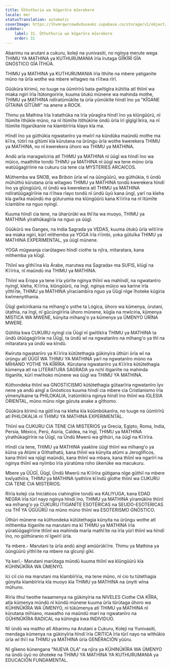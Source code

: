 ```yaml
---
title: Ũthuthuria wa kũgarũra mĩerekere
locale: mer
statusTranslation: automatic
coverImage: https://lhvmrqwrcowdvduuaukz.supabase.co/storage/v1/object/public/strapi-uploads/small_cover-educacion-fundamental.webp-2d51a7828a2b1309555be27f7e2a61a0.webp
sidebar:
    label: 31. Ũthuthuria wa kũgarũra mĩerekere
    order: 31
---
```

Abarimu na arutani a cukuru, koleji na yunivasiti, no nginya merute wega THIMU YA MATHINA ya KUTHURUMANIA ĩrĩa ĩrutaga GĨĨKĨRĨ GĨA GNÓSTICO GĨA ĨTHŨA.

THIMU ya MATHINA ya KUTHURUMANIA ĩrĩa ĩthiĩte na mbere yatiganĩte mũno na ũrĩa wothe wa mbere wĩtagwo na rĩĩtwa rĩrĩ.

Gũũkũra kĩrimũ, no tuuge na ũũmĩrĩrũ bata gwĩtigĩra kũhĩtia atĩ thĩinĩ wa miaka ngiri ĩrĩa ĩtũtongoririe, kuuma ũtukũ mũnene wa mahinda mothe, THIMU ya MATHINA ndĩratũmũkĩte ta ũrĩa yũmũkĩte hĩndĩ ĩno ya "KĨGANE GĨTAINA GĨTŨMI" na anene a ROCK.

Thimu ya Mathina ĩrĩa ĩratathũka na ĩrĩa yũragĩra hĩndĩ ĩno ya kĩũngũũrũ, nĩ ĩtũmĩte ĩthũkĩe mũno, na nĩ ĩtũmĩte ĩtithũkĩrie ũndũ ũrĩa ĩrĩ gĩgĩgĩĩkĩra, na nĩ ĩtũmĩte ĩtigarũkanie na kĩambĩrĩria kĩayo kĩa ma.

Hĩndĩ ĩno ya gũthũkia ngwatanĩro ya mwĩrĩ na kũndũka maũndũ mothe ma kĩĩra, tũtirĩ na gĩtũmi kĩa kũrutana na ũrũngu ũrĩa wothe kwerekera THIMU ya MATHINA, no nĩ kwerekera ũhoro wa THIMU ya MATHINA.

Andũ arĩa maragwĩciria atĩ THIMU ya MATHINA nĩ ũũgĩ wa hĩndĩ ĩno wa mũico, maathĩtie tondũ THIMU ya MATHINA nĩ ũũgĩ wa tene mũno ũrĩa watũũgagĩrĩirie na cukuru cia tene cia MYSTERIES ARCAICOS.

Mũthemba wa SNOB, wa Bribón ũrĩa wĩ na ũũngũũrũ, wa gũthũkia, ti ũndũ mũhũthũ kũrutana ũrĩa wĩtagwo THIMU ya MATHINA tondũ kwerekera hĩndĩ ĩno ya gĩũngũũrũ, nĩ ũndũ wa kwerekera atĩ THIMU ya MATHINA ndĩratũũgagĩrĩirie na rĩĩtwa rĩayo tondũ nĩ ũndũ ũyũ kana ũngĩ, yarĩ na kĩeha kĩa gwĩka maũndũ ma gũturumia ma kĩũngũũrũ kana Kĩĩrĩra na nĩ ĩtũmĩte ĩciambĩre na nguo nyingĩ.

Kuuma hĩndĩ cia tene, na ũharũrũki wa thĩĩta wa muoyo, THIMU ya MATHINA yĩrathũkagĩrĩa na nguo ya ũũgĩ.

Gũũkũrũ wa Ganges, na India Sagrada ya VEDAS, kuuma ũtukũ ũrĩa wĩtĩĩrie wa miaka ngiri, kũrĩ mĩthemba ya YOGA ĩrĩa rĩĩmbi, yoka gũtuĩka THIMU ya MATHINA EXPERIMENTAL, ya ũũgĩ mũnene.

YOGA mũgwanja ciarũtagwo hĩndĩ ciothe ta njĩra, mĩtaratara, kana mĩthemba ya kĩũgĩ.

Thĩinĩ wa gĩthĩĩna kĩa Árabe, marutwa ma Sagrada» ma SUFIS, kĩũgĩ na Kĩĩrĩra, nĩ maũndũ ma THIMU ya MATHINA.

Thĩinĩ wa Eropa ya tene ĩrĩa yũrĩte nginya thĩinĩ wa mahĩndĩ, na ngwatanĩro nyingĩ, kĩeha, Kĩĩrĩra, kĩũngũũrũ, na ĩngĩ, nginya mũico wa karine ĩrĩa yĩthĩĩte, THIMU ya MATHINA yĩraciambĩra nguo ya Ũũgĩ nĩge ĩhoteke kũgiria kwĩmenyithania.

Ũũgĩ gwĩcirikania na mĩhang'o yothe ta Lógica, ũhoro wa kũmenya, ũrutani, ũtathia, na ĩngĩ, nĩ gũcũngĩrĩria ũhoro mũnene, kũgĩa na mwĩciria, kũmenya MÍSTICA WA MWENE, kũnyita mĩhang'o ya kũmenya ya ŨMENYO ŨRĨNA MWERE.

Gũhĩtia kwa CUKURU nyingĩ cia Ũũgĩ nĩ gwĩtĩkĩra THIMU ya MATHINA ta ũndũ ũtũũgagĩrĩirie na Ũũgĩ, ta ũndũ wĩ na ngwatanĩro na mĩhang'o ya thĩ na mĩtaratara ya ũndũ wa kĩndũ.

Kwĩruta ngwatanĩro ya Kĩĩrĩra kũtũtethagia gũkinyĩra ũthũri ũrĩa wĩ na ũrũngu atĩ ŨŨGĨ WA THIMU YA MATHINA yarĩ na ngwatanĩro mũno na MĨHIANO YOTHE YA KĨĨRĨRA. Kũrutana ngwatanĩro ya Kĩĩrĩra kũtũtethagia kũmenya atĩ na LITERATURA SAGRADA ya nchĩ itiganĩte na mahinda itiganĩte, kũrĩ mwĩhoko mũnene wa ũũgĩ wa THIMU YA MATHINA.

Kũthondeka thĩinĩ wa GNOSTICISMO kũtũtethagia gũtaarĩria ngwatanĩro ĩyo nene ya andũ aingĩ a Gnósticos kuuma hĩndĩ cia mbere cia Cristianismo ĩrĩa yĩmenyĩkaine ta PHILOKALIA, ĩratũmĩkĩra nginya hĩndĩ ĩno thĩinĩ wa IGLESIA ORIENTAL, mũno mũno nĩge gũruta anake a gĩthomo.

Gũũkũra kĩrimũ na gũtĩĩna na kĩeha kĩa kũũmbũkanĩra, no tuuge na ũũmĩrĩrũ atĩ PHILOKALIA nĩ THIMU YA MATHINA EXPERIMENTAL.

Thĩinĩ wa CUKURU CIA TENE CIA MISTERIOS ya Grecia, Egipto, Roma, India, Persia, México, Perú, Asiría, Caldea, na ĩngĩ, THIMU ya MATHINA yĩrathũkagĩrĩrie na Ũũgĩ, na Ũndũ Mwerũ wa gĩthũri, na ũũgĩ na Kĩĩrĩra.

Hĩndĩ cia tene, THIMU ya MATHINA yaakĩire ũũgĩ thĩinĩ wa mĩhang'o ya kũina ya Atũmi a Gĩthathatũ, kana thĩinĩ wa kũnyita atũmi a Jeroglíficos, kana thĩinĩ wa njũgĩ maũndũ, kana thĩinĩ wa mbara, kana thĩinĩ wa ngarĩrĩ na nginya thĩinĩ wa nyĩmbo ĩrĩa yũratũma roho ũkenũke wa macukuru.

Mbere ya ŨŨGĨ, Ũũgĩ, Ũndũ Mwerũ na Kĩĩrĩra gũtigana nĩge gũthiĩ na mbere kwĩyathiĩra, THIMU ya MATHINA ĩyathĩire kĩĩndũ gĩothe thĩinĩ wa CUKURU CIA TENE CIA MISTERIOS.

Rĩrĩa koleji cia Iniciáticos ciahingĩire tondũ wa KALIYUGA, kana EDAD NEGRA ĩrĩa tũrĩ nayo nginya hĩndĩ ĩno, THIMU ya MATHINA yĩramũkĩre thĩinĩ wa mĩhang'o ya CUKURU ITIGANĨTE ESOTÉRICAS na SEUDO-ESOTERICAS cia THĨ YA ŨGŨŨRŨ na mũno mũno thĩinĩ wa ESOTERISMO GNÓSTICO.

Ũthũri mũnene na kũthondeka kũtũtethagia kũnyita na ũrũngu wothe atĩ mĩthemba itiganĩte na marutani ma kĩ THIMU ya MATHINA ĩrĩa yũratũũgagĩrĩirie thĩinĩ wa mahinda marĩa mathĩĩte na ĩrĩa yũrĩ thĩinĩ wa hĩndĩ ĩno, no gũthũranio nĩ ĩgwĩrĩ ũrĩa.

Ya mbere.- Marutani ta ũrĩa andũ aingĩ amũũrũkĩĩre. Thimu ya Mathina ya ũũngũũrũ yĩthĩĩte na mbere na gĩcunjĩ gĩkĩ.

Ya kerĩ.- Marutani marũtaga mũndũ kuuma thĩinĩ wa kĩũngũũrũ kĩa KŨHINŨKĨRA WA ŨMENYO.

Ici ciĩ cio ma marutani ma kĩambĩrĩria, ma tene mũno, nĩ cio tu tũtethagia gũnyita kĩambĩrĩria kĩa muoyo kĩa THIMU ya MATHINA na ũnyiti wĩna mũhuno.

Rĩrĩa ithuĩ twothe twaamenya na gũkinyĩria na NIVELES Ciothe CIA KĨĨRA, atĩa kũmenya mũndũ nĩ kũndũ mũnene kuuma ũrĩa tũrũtaga ũhoro wa KŨHINŨKĨRA WA ŨMENYO, nĩ tũkũmenya atĩ THIMU ya MATHINA nĩ kũrutana mĩhiano, mawatho na maũndũ marĩ na ngwatanĩro na GŨHINŨKĨRA RADICAL na kũhingia kwa INDIVIDUO.

Nĩ ũndũ wa maitho atĩ Abarimu na Arutani a Cukuru, Koleji na Yunivasiti, mendaga kũmenya na gũkinyĩria hĩndĩ ĩrĩa CRITICA ĩrĩa tũrĩ nayo na wĩthũkio ũrĩa wĩ thĩĩ na THIMU ya MATHINA ũrĩa GENÉRACIÓN yũũru.

Nĩ gĩkeno kũnengana "NUEVA OLA" na njĩra ya KŨHINŨKĨRA WA ŨMENYO na ũndũ ũyũ no ũhoteke na THIMU YA MATHINA YA KUTHURUMANIA ya EDUCACIÓN FUNDAMENTAL.

